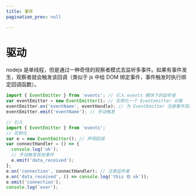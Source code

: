 ```yaml
---
title: 事件
pagination_prev: null

---
```


# 驱动

nodejs 是单线程，但是通过一种奇怪的观察者模式去监听多事件。如果有事件发生，观察者就会触发该回调（类似于 js 中给 DOM 绑定事件，事件触发时执行绑定回调函数）。

```js
import { EventEmitter } from 'events'; // 引入 events 模块下的监听者
var eventEmitter = new EventEmitter(); // 实例化一个 Eventemitter 对象
eventEmitter.on('eventName', eventHandle); // 为 EventEmitter 注册事件观察者
eventEmitter.emit('eventName'); // 手动触发
```

```js
// 引入
import { EventEmitter } from 'events';
// 实例化
var e = new EventEmitter(); // 声明回调
var connectHandler = () => {
  console.log('ok');
  // 手动触发其他事件
  e.emit('data_received');
};
e.on('connection', connectHandler); // 注册监听者
e.on('data_received', () => console.log('this 也 ok'));
e.emit('connection');
console.log('over');
```

            